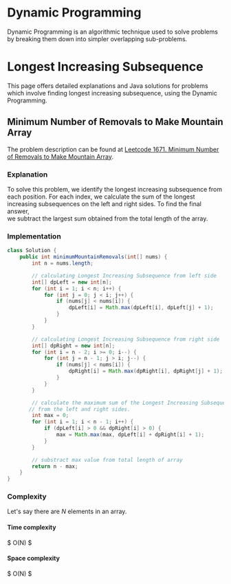 

# Dynamic Programming

Dynamic Programming is an algorithmic technique used to solve problems by breaking them down into simpler overlapping sub-problems.

#  Longest Increasing Subsequence

This page offers detailed explanations and Java solutions for problems which involve finding longest increasing subsequence, using the Dynamic Programming.


## Minimum Number of Removals to Make Mountain Array

The problem description can be found at [Leetcode 1671. Minimum Number of Removals to Make Mountain Array](https://leetcode.com/problems/minimum-number-of-removals-to-make-mountain-array/description/).



### Explanation 

To solve this problem, we identify the longest increasing subsequence from each position. For each index, we calculate the sum of the longest increasing subsequences on the left and right sides. To find the final answer, \
we subtract the largest sum obtained from the total length of the array.


### Implementation
<Tabs>
  <TabItem value="Java" label="Java" default>

```java
class Solution {
    public int minimumMountainRemovals(int[] nums) {
        int n = nums.length;

        // calculating Longest Increasing Subsequence from left side
        int[] dpLeft = new int[n];
        for (int i = 1; i < n; i++) {
            for (int j = 0; j < i; j++) {
                if (nums[j] < nums[i]) {
                    dpLeft[i] = Math.max(dpLeft[i], dpLeft[j] + 1);
                }
            }
        }

        // calculating Longest Increasing Subsequence from right side
        int[] dpRight = new int[n];
        for (int i = n - 2; i >= 0; i--) {
            for (int j = n - 1; j > i; j--) {
                if (nums[j] < nums[i]) {
                    dpRight[i] = Math.max(dpRight[i], dpRight[j] + 1);
                }
            }
        }

        // calculate the maximum sum of the Longest Increasing Subsequence 
       // from the left and right sides.
        int max = 0;
        for (int i = 1; i < n - 1; i++) {
            if (dpLeft[i] > 0 && dpRight[i] > 0) {
                max = Math.max(max, dpLeft[i] + dpRight[i] + 1);
            }
        }

        // substract max value from total length of array
        return n - max;
    }
}
```
</TabItem>
</Tabs>


### Complexity 

Let's say there are $N$ elements in an array.

#### Time complexity 
$
O(N)
$

#### Space complexity
$
O(N)
$

